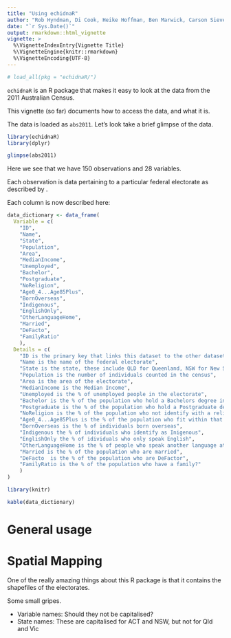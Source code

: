 ```yaml
---
title: "Using echidnaR"
author: "Rob Hyndman, Di Cook, Heike Hoffman, Ben Marwick, Carson Sievert, Fang Zhou, Nicholas Tierney."
date: "`r Sys.Date()`"
output: rmarkdown::html_vignette
vignette: >
  %\VignetteIndexEntry{Vignette Title}
  %\VignetteEngine{knitr::rmarkdown}
  %\VignetteEncoding{UTF-8}
---
```



```r

# load_all(pkg = "echidnaR/")

```

`echidnaR` is an R package that makes it easy to look at the data from the 2011 Australian Census.

This vignette (so far) documents how to access the data, and what it is.

The data is loaded as `abs2011`. Let's look take a brief glimpse of the data.

```r
library(echidnaR)
library(dplyr)

glimpse(abs2011)

```

Here we see that we have 150 observations and 28 variables.

Each observation is data pertaining to a particular federal electorate as described by <url to the gov website of electorates>.

Each column is now described here:

```r

data_dictionary <- data_frame(
  Variable = c(
    "ID",
    "Name",
    "State",
    "Population",
    "Area",
    "MedianIncome",
    "Unemployed",
    "Bachelor",
    "Postgraduate",
    "NoReligion",
    "Age0_4...Age85Plus",
    "BornOverseas",
    "Indigenous",
    "EnglishOnly",
    "OtherLanguageHome",
    "Married",
    "DeFacto",
    "FamilyRatio"
    ), 
  Details = c(
    "ID is the primary key that links this dataset to the other datasets in this R package",
    "Name is the name of the federal electorate",
    "State is the state, these include QLD for Queenland, NSW for New South Wales, Vic for Victoria, NT for Northern Territory, WA for Western Australia, Tas for Tasmania, ACT for Australian Capital Territory, SA for South Australia.",
    "Population is the number of individuals counted in the census",
    "Area is the area of the electorate",
    "MedianIncome is the Median Income",
    "Unemployed is the % of unemployed people in the electorate",
    "Bachelor is the % of the population who hold a Bachelors degree in the electorate",
    "Postgraduate is the % of the population who hold a Postgraduate degree in the electorate",
    "NoReligion is the % of the population who not identify with a religion, in the electorate",
    "Age0_4...Age85Plus is the % of the population who fit within that age bracket",
    "BornOverseas is the % of individuals born overseas",
    "Indigenous the % of individuals who identify as Inigenous",
    "EnglishOnly the % of idividuals who only speak English",
    "OtherLanguageHome is the % of people who speak another language at home",
    "Married is the % of the population who are married",
    "DeFacto  is the % of the population who are DeFactor",
    "FamilyRatio is the % of the population who have a family?"
    )
)

```

```r

library(knitr)

kable(data_dictionary)

```

# General usage



# Spatial Mapping

One of the really amazing things about this R package is that it contains the shapefiles of the electorates.


Some small gripes.

- Variable names: Should they not be capitalised?
- State names: These are capitalised for ACT and NSW, but not for Qld and Vic
